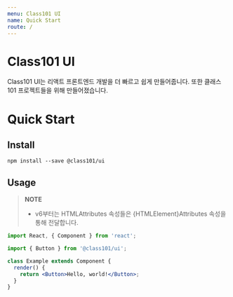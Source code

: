 ```yaml
---
menu: Class101 UI
name: Quick Start
route: /
---
```


# Class101 UI

Class101 UI는 리액트 프론트엔드 개발을 더 빠르고 쉽게 만들어줍니다. 또한 클래스101 프로젝트들을 위해 만들어졌습니다.

# Quick Start

## Install

```console
npm install --save @class101/ui
```

## Usage

> **NOTE**
>
> - v6부터는 HTMLAttributes 속성들은 {HTMLElement}Attributes 속성을 통해 전달합니다.

```jsx
import React, { Component } from 'react';

import { Button } from '@class101/ui';

class Example extends Component {
  render() {
    return <Button>Hello, world!</Button>;
  }
}
```
